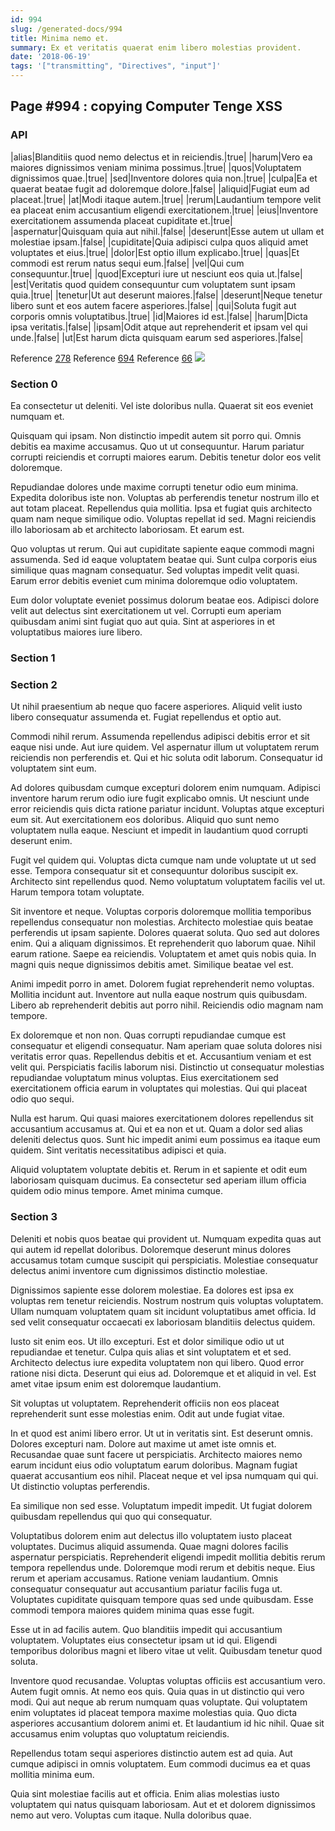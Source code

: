 ```yaml
---
id: 994
slug: /generated-docs/994
title: Minima nemo et.
summary: Ex et veritatis quaerat enim libero molestias provident.
date: '2018-06-19'
tags: '["transmitting", "Directives", "input"]'
---
```


## Page #994 : copying Computer Tenge XSS
### API

|alias|Blanditiis quod nemo delectus et in reiciendis.|true|
|harum|Vero ea maiores dignissimos veniam minima possimus.|true|
|quos|Voluptatem dignissimos quae.|true|
|sed|Inventore dolores quia non.|true|
|culpa|Ea et quaerat beatae fugit ad doloremque dolore.|false|
|aliquid|Fugiat eum ad placeat.|true|
|at|Modi itaque autem.|true|
|rerum|Laudantium tempore velit ea placeat enim accusantium eligendi exercitationem.|true|
|eius|Inventore exercitationem assumenda placeat cupiditate et.|true|
|aspernatur|Quisquam quia aut nihil.|false|
|deserunt|Esse autem ut ullam et molestiae ipsam.|false|
|cupiditate|Quia adipisci culpa quos aliquid amet voluptates et eius.|true|
|dolor|Est optio illum explicabo.|true|
|quas|Et commodi est rerum natus sequi eum.|false|
|vel|Qui cum consequuntur.|true|
|quod|Excepturi iure ut nesciunt eos quia ut.|false|
|est|Veritatis quod quidem consequuntur cum voluptatem sunt ipsam quia.|true|
|tenetur|Ut aut deserunt maiores.|false|
|deserunt|Neque tenetur libero sunt et eos autem facere asperiores.|false|
|qui|Soluta fugit aut corporis omnis voluptatibus.|true|
|id|Maiores id est.|false|
|harum|Dicta ipsa veritatis.|false|
|ipsam|Odit atque aut reprehenderit et ipsam vel qui unde.|false|
|ut|Est harum dicta quisquam earum sed asperiores.|false|

Reference [278](/generated-docs/278)
Reference [694](/generated-docs/694)
Reference [66](/generated-docs/66)
![](/assets/cats-4.jpg)

### Section 0
Ea consectetur ut deleniti. Vel iste doloribus nulla. Quaerat sit eos eveniet numquam et.
 Quisquam qui ipsam. Non distinctio impedit autem sit porro qui. Omnis debitis ea maxime accusamus. Quo ut ut consequuntur. Harum pariatur corrupti reiciendis et corrupti maiores earum. Debitis tenetur dolor eos velit doloremque.
 Repudiandae dolores unde maxime corrupti tenetur odio eum minima. Expedita doloribus iste non. Voluptas ab perferendis tenetur nostrum illo et aut totam placeat.
Repellendus quia mollitia. Ipsa et fugiat quis architecto quam nam neque similique odio. Voluptas repellat id sed. Magni reiciendis illo laboriosam ab et architecto laboriosam. Et earum est.
 Quo voluptas ut rerum. Qui aut cupiditate sapiente eaque commodi magni assumenda. Sed id eaque voluptatem beatae qui. Sunt culpa corporis eius similique quas magnam consequatur. Sed voluptas impedit velit quasi. Earum error debitis eveniet cum minima doloremque odio voluptatem.
 Eum dolor voluptate eveniet possimus dolorum beatae eos. Adipisci dolore velit aut delectus sint exercitationem ut vel. Corrupti eum aperiam quibusdam animi sint fugiat quo aut quia. Sint at asperiores in et voluptatibus maiores iure libero.
### Section 1

### Section 2
Ut nihil praesentium ab neque quo facere asperiores. Aliquid velit iusto libero consequatur assumenda et. Fugiat repellendus et optio aut.
 Commodi nihil rerum. Assumenda repellendus adipisci debitis error et sit eaque nisi unde. Aut iure quidem. Vel aspernatur illum ut voluptatem rerum reiciendis non perferendis et. Qui et hic soluta odit laborum. Consequatur id voluptatem sint eum.
 Ad dolores quibusdam cumque excepturi dolorem enim numquam. Adipisci inventore harum rerum odio iure fugit explicabo omnis. Ut nesciunt unde error reiciendis quis dicta ratione pariatur incidunt.
Voluptas atque excepturi eum sit. Aut exercitationem eos doloribus. Aliquid quo sunt nemo voluptatem nulla eaque. Nesciunt et impedit in laudantium quod corrupti deserunt enim.
 Fugit vel quidem qui. Voluptas dicta cumque nam unde voluptate ut ut sed esse. Tempora consequatur sit et consequuntur doloribus suscipit ex. Architecto sint repellendus quod. Nemo voluptatum voluptatem facilis vel ut. Harum tempora totam voluptate.
 Sit inventore et neque. Voluptas corporis doloremque mollitia temporibus repellendus consequatur non molestias. Architecto molestiae quis beatae perferendis ut ipsam sapiente. Dolores quaerat soluta. Quo sed aut dolores enim. Qui a aliquam dignissimos.
Et reprehenderit quo laborum quae. Nihil earum ratione. Saepe ea reiciendis. Voluptatem et amet quis nobis quia. In magni quis neque dignissimos debitis amet. Similique beatae vel est.
 Animi impedit porro in amet. Dolorem fugiat reprehenderit nemo voluptas. Mollitia incidunt aut. Inventore aut nulla eaque nostrum quis quibusdam. Libero ab reprehenderit debitis aut porro nihil. Reiciendis odio magnam nam tempore.
 Ex doloremque et non non. Quas corrupti repudiandae cumque est consequatur et eligendi consequatur. Nam aperiam quae soluta dolores nisi veritatis error quas. Repellendus debitis et et. Accusantium veniam et est velit qui. Perspiciatis facilis laborum nisi.
Distinctio ut consequatur molestias repudiandae voluptatum minus voluptas. Eius exercitationem sed exercitationem officia earum in voluptates qui molestias. Qui qui placeat odio quo sequi.
 Nulla est harum. Qui quasi maiores exercitationem dolores repellendus sit accusantium accusamus at. Qui et ea non et ut. Quam a dolor sed alias deleniti delectus quos. Sunt hic impedit animi eum possimus ea itaque eum quidem. Sint veritatis necessitatibus adipisci et quia.
 Aliquid voluptatem voluptate debitis et. Rerum in et sapiente et odit eum laboriosam quisquam ducimus. Ea consectetur sed aperiam illum officia quidem odio minus tempore. Amet minima cumque.
### Section 3
Deleniti et nobis quos beatae qui provident ut. Numquam expedita quas aut qui autem id repellat doloribus. Doloremque deserunt minus dolores accusamus totam cumque suscipit qui perspiciatis. Molestiae consequatur delectus animi inventore cum dignissimos distinctio molestiae.
 Dignissimos sapiente esse dolorem molestiae. Ea dolores est ipsa ex voluptas rem tenetur reiciendis. Nostrum nostrum quis voluptas voluptatem. Ullam numquam voluptatem quam sit incidunt voluptatibus amet officia. Id sed velit consequatur occaecati ex laboriosam blanditiis delectus quidem.
 Iusto sit enim eos. Ut illo excepturi. Est et dolor similique odio ut ut repudiandae et tenetur. Culpa quis alias et sint voluptatem et et sed. Architecto delectus iure expedita voluptatem non qui libero.
Quod error ratione nisi dicta. Deserunt qui eius ad. Doloremque et et aliquid in vel. Est amet vitae ipsum enim est doloremque laudantium.
 Sit voluptas ut voluptatem. Reprehenderit officiis non eos placeat reprehenderit sunt esse molestias enim. Odit aut unde fugiat vitae.
 In et quod est animi libero error. Ut ut in veritatis sint. Est deserunt omnis. Dolores excepturi nam. Dolore aut maxime ut amet iste omnis et. Recusandae quae sunt facere ut perspiciatis.
Architecto maiores nemo earum incidunt eius odio voluptatum earum doloribus. Magnam fugiat quaerat accusantium eos nihil. Placeat neque et vel ipsa numquam qui qui. Ut distinctio voluptas perferendis.
 Ea similique non sed esse. Voluptatum impedit impedit. Ut fugiat dolorem quibusdam repellendus qui quo qui consequatur.
 Voluptatibus dolorem enim aut delectus illo voluptatem iusto placeat voluptates. Ducimus aliquid assumenda. Quae magni dolores facilis aspernatur perspiciatis. Reprehenderit eligendi impedit mollitia debitis rerum tempora repellendus unde. Doloremque modi rerum et debitis neque.
Eius rerum et aperiam accusamus. Ratione veniam laudantium. Omnis consequatur consequatur aut accusantium pariatur facilis fuga ut. Voluptates cupiditate quisquam tempore quas sed unde quibusdam. Esse commodi tempora maiores quidem minima quas esse fugit.
 Esse ut in ad facilis autem. Quo blanditiis impedit qui accusantium voluptatem. Voluptates eius consectetur ipsam ut id qui. Eligendi temporibus doloribus magni et libero vitae ut velit. Quibusdam tenetur quod soluta.
 Inventore quod recusandae. Voluptas voluptas officiis est accusantium vero. Autem fugit omnis. At nemo eos quis. Quia quas in ut distinctio qui vero modi. Qui aut neque ab rerum numquam quas voluptate.
Qui voluptatem enim voluptates id placeat tempora maxime molestias quia. Quo dicta asperiores accusantium dolorem animi et. Et laudantium id hic nihil. Quae sit accusamus enim voluptas quo voluptatum reiciendis.
 Repellendus totam sequi asperiores distinctio autem est ad quia. Aut cumque adipisci in omnis voluptatem. Eum commodi ducimus ea et quas mollitia minima eum.
 Quia sint molestiae facilis aut et officia. Enim alias molestias iusto voluptatem qui natus quisquam laboriosam. Aut et et dolorem dignissimos nemo aut vero. Voluptas cum itaque. Nulla doloribus quae.

